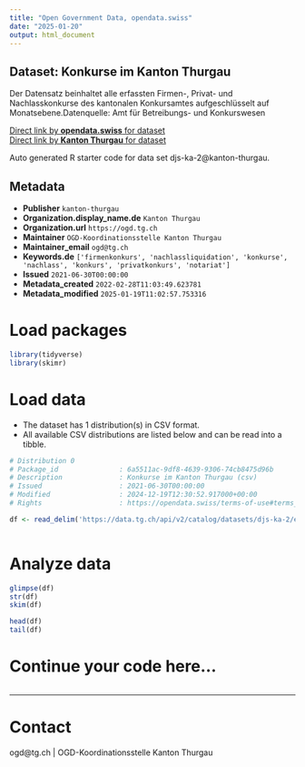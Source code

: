 ```yaml
---
title: "Open Government Data, opendata.swiss"
date: "2025-01-20"
output: html_document
---
```


## Dataset: Konkurse im Kanton Thurgau

Der Datensatz beinhaltet alle erfassten Firmen-, Privat- und Nachlasskonkurse des kantonalen Konkursamtes aufgeschlüsselt auf Monatsebene.Datenquelle: Amt für Betreibungs- und Konkurswesen

[Direct link by **opendata.swiss** for dataset](https://opendata.swiss/de/dataset/konkurse-im-kanton-thurgau)<br>
[Direct link by **Kanton Thurgau** for dataset](https://data.tg.ch/explore/dataset/djs-ka-2/)

Auto generated R starter code for data set djs-ka-2@kanton-thurgau.

## Metadata

- **Publisher** `kanton-thurgau`
- **Organization.display_name.de** `Kanton Thurgau`
- **Organization.url** `https://ogd.tg.ch`
- **Maintainer** `OGD-Koordinationsstelle Kanton Thurgau`
- **Maintainer_email** `ogd@tg.ch`
- **Keywords.de** `['firmenkonkurs', 'nachlassliquidation', 'konkurse', 'nachlass', 'konkurs', 'privatkonkurs', 'notariat']`
- **Issued** `2021-06-30T00:00:00`
- **Metadata_created** `2022-02-28T11:03:49.623781`
- **Metadata_modified** `2025-01-19T11:02:57.753316`


# Load packages

```r

library(tidyverse)
library(skimr)

```

# Load data

-   The dataset has 1 distribution(s) in CSV format.
-   All available CSV distributions are listed below and can be read into a tibble.

```r

# Distribution 0
# Package_id               : 6a5511ac-9df8-4639-9306-74cb8475d96b
# Description              : Konkurse im Kanton Thurgau (csv)
# Issued                   : 2021-06-30T00:00:00
# Modified                 : 2024-12-19T12:30:52.917000+00:00
# Rights                   : https://opendata.swiss/terms-of-use#terms_by

df <- read_delim('https://data.tg.ch/api/v2/catalog/datasets/djs-ka-2/exports/csv?use_labels=true')



```

# Analyze data

```r

glimpse(df)
str(df)
skim(df)

head(df)
tail(df)

```

# Continue your code here...

```r

```

------------------------------------------------------------------------

# Contact

ogd@tg.ch | OGD-Koordinationsstelle Kanton Thurgau
